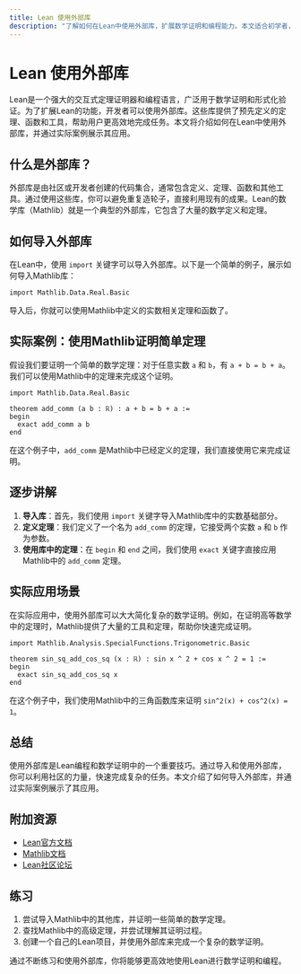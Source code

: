```yaml
---
title: Lean 使用外部库
description: "了解如何在Lean中使用外部库，扩展数学证明和编程能力。本文适合初学者，包含代码示例和实际案例。"
---
```


# Lean 使用外部库

Lean是一个强大的交互式定理证明器和编程语言，广泛用于数学证明和形式化验证。为了扩展Lean的功能，开发者可以使用外部库。这些库提供了预先定义的定理、函数和工具，帮助用户更高效地完成任务。本文将介绍如何在Lean中使用外部库，并通过实际案例展示其应用。

## 什么是外部库？

外部库是由社区或开发者创建的代码集合，通常包含定义、定理、函数和其他工具。通过使用这些库，你可以避免重复造轮子，直接利用现有的成果。Lean的数学库（Mathlib）就是一个典型的外部库，它包含了大量的数学定义和定理。

## 如何导入外部库

在Lean中，使用 `import` 关键字可以导入外部库。以下是一个简单的例子，展示如何导入Mathlib库：

```lean
import Mathlib.Data.Real.Basic
```

导入后，你就可以使用Mathlib中定义的实数相关定理和函数了。

## 实际案例：使用Mathlib证明简单定理

假设我们要证明一个简单的数学定理：对于任意实数 `a` 和 `b`，有 `a + b = b + a`。我们可以使用Mathlib中的定理来完成这个证明。

```lean
import Mathlib.Data.Real.Basic

theorem add_comm (a b : ℝ) : a + b = b + a :=
begin
  exact add_comm a b
end
```

在这个例子中，`add_comm` 是Mathlib中已经定义的定理，我们直接使用它来完成证明。

## 逐步讲解

1. **导入库**：首先，我们使用 `import` 关键字导入Mathlib库中的实数基础部分。
2. **定义定理**：我们定义了一个名为 `add_comm` 的定理，它接受两个实数 `a` 和 `b` 作为参数。
3. **使用库中的定理**：在 `begin` 和 `end` 之间，我们使用 `exact` 关键字直接应用Mathlib中的 `add_comm` 定理。

## 实际应用场景

在实际应用中，使用外部库可以大大简化复杂的数学证明。例如，在证明高等数学中的定理时，Mathlib提供了大量的工具和定理，帮助你快速完成证明。

```lean
import Mathlib.Analysis.SpecialFunctions.Trigonometric.Basic

theorem sin_sq_add_cos_sq (x : ℝ) : sin x ^ 2 + cos x ^ 2 = 1 :=
begin
  exact sin_sq_add_cos_sq x
end
```

在这个例子中，我们使用Mathlib中的三角函数库来证明 `sin^2(x) + cos^2(x) = 1`。

## 总结

使用外部库是Lean编程和数学证明中的一个重要技巧。通过导入和使用外部库，你可以利用社区的力量，快速完成复杂的任务。本文介绍了如何导入外部库，并通过实际案例展示了其应用。

## 附加资源

- [Lean官方文档](https://leanprover.github.io/documentation/)
- [Mathlib文档](https://leanprover-community.github.io/mathlib_docs/)
- [Lean社区论坛](https://leanprover.zulipchat.com/)

## 练习

1. 尝试导入Mathlib中的其他库，并证明一些简单的数学定理。
2. 查找Mathlib中的高级定理，并尝试理解其证明过程。
3. 创建一个自己的Lean项目，并使用外部库来完成一个复杂的数学证明。

通过不断练习和使用外部库，你将能够更高效地使用Lean进行数学证明和编程。
